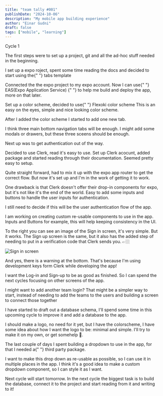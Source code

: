 ```yaml
---
title: "team tally #001"
publishDate: "2024-10-06"
description: "My mobile app building experience"
author: "Einar Gudni"
draft: false
tags: ["mobile", "learning"]
---
```



<SubHeading>Cycle 1</SubHeading>

<div class="mt-2 realtive">

<p class="mt-2">
  The first steps were to set up a project, git and all the ad-hoc stuff needed
  in the beginning.
</p>

<p class="mt-2">
  I set up a expo roject, spent some time reading the docs and decided to start
  using the{" "}
  <InlineLink href="https://github.com/expo/expo/tree/main/templates/expo-template-tabs">
    tabs template
  </InlineLink>
</p>

<p class="mt-2">
  Connected the the expo project to my expo account. Now I can use{" "}
  <InlineLink href="https://docs.expo.dev/eas/">
    EAS(Expo Application Service)
  </InlineLink>{" "}
  to help me build and deploy the app, more on that later.
</p>

<p class="mt-2">
  Set up a color scheme, decided to use{" "}
  <InlineLink href="https://stephango.com/flexoki">
    Flexoki color scheme
  </InlineLink>
  This is an easy on the eyes, simple and nice looking color scheme.
</p>

<p class="mt-2">After I added the color scheme I started to add one new tab.</p>

<p class="mt-2">
  I think three main bottom navigation tabs will be enough. I might add some
  modals or drawers, but these three sceens should be enough.
</p>

<p class="mt-2">Next up was to get authentication out of the way.</p>

<p class="mt-2">
  Decided to use <InlineLink href="https://clerk.com/">Clerk</InlineLink>, read
  it's easy to use. Set up Clerk acocunt, added package and started reading
  through their documentation. Seemed pretty easy to setup.
</p>

<p class="mt-2">
  Quite straight forward, had to mix it up with the expo app router to get the
  correct flow. But now it's set up and I'm in the work of getting it to work.
</p>

<p class="mt-2">
  One drawback is that Clerk doesn't offer their drop-in components for expo,
  but it's not like it's the end of the world. Easy to add some inputs and
  buttons to handle the user inputs for authentication.
</p>

<p class="mt-2">
  I still need to decide if this will be the user authentication flow of the
  app.
</p>

<p class="mt-2">
  I am working on creating custom re-usable components to use in the app. Inputs
  and Buttons for example, this will help keeping consistency in the UI.
</p>

<p class="mt-2 underline text-gray-400">
  To the right you can see an image of the Sign in screen, it's very simple. But
  it works. The Sign up screen is the same, but it also has the added step of
  needing to put in a verification code that Clerk sends you. 👉🏼
</p>
<Image
  alt="Sign in screen"
  src={signIn}
  width={300}
  height={600}
  class="absolute right-0 top-1/2"
/>

<p class="mt-2">
  And yes, there is a warning at the bottom. That's because I'm using
  development keys form Clerk while developing the app!
</p>

<p class="mt-2">
  I want the Log-in and Sign-up to be as good as finished. So I can spend the
  next cycles focusing on other screens of the app.
</p>

<p class="mt-2">
  I might want to add another team login? That might be a simpler way to start,
  instead of needing to add the teams to the users and building a screen to
  connect those together
</p>

<p class="mt-2">
  I have started to draft out a database schema, I'll spend some time in this
  upcoming cycle to improve it and add a database to the app.
</p>

<p class="mt-2">
  I should make a logo, no need for it yet, but I have the colorscheme, I have
  some idea about how I want the logo to be: minimal and simple. I'll try to
  make it on my own, or get somehelp 🤠.
</p>

<p class="mt-2">
  The last couple of days I spent building a dropdown to use in the app, for
  that I needed a{" "}
  <InlineLink href="https://github.com/lawnstarter/react-native-picker-select?tab=readme-ov-file">
    third party package.
  </InlineLink>
</p>

<p class="mt-2">
  I want to make this drop down as re-usable as possible, so I can use it in
  multiple places in the app. I think it's a good idea to make a custom dropdown
  component, so I can style it as I want.
</p>

<p class="mt-2">
  Next cycle will start tomorrow. In the next cycle the biggest task is to build
  the database, connect it to the project and start reading from it and writing
  to it!
</p>

</div>
